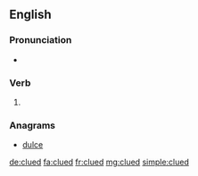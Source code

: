 ==English==

===Pronunciation===
* {{rhymes|uːd|lang=en}}

===Verb===
{{head|en}}
# {{en-past of|clue}}

===Anagrams===
* [[dulce#English|dulce]]

[[de:clued]]
[[fa:clued]]
[[fr:clued]]
[[mg:clued]]
[[simple:clued]]